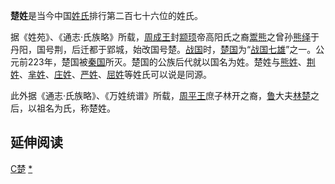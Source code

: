 {{姓氏
|姓氏=楚
|拼音=Chǔ
|中国大陆=Chu
|南京官話=cu<sup>3</sup>
|台湾=
|香港=
|澳门=
|新加坡=
|马来西亚=
|越南=Sở
|韩国=
|反切=
|同音字=
|堂号=
|郡望=
}}

'''楚姓'''是当今中国[[姓氏|姓氏]]排行第二百七十六位的姓氏。

据《姓苑》、《通志·氏族略》所载，[[周成王|周成王]]封[[颛顼|颛顼]]帝高阳氏之裔[[鬻熊|鬻熊]]之曾孙[[熊绎|熊绎]]于丹阳，国号荆，后迁都于郢城，始改国号楚。[[戰國_(中國)|战国]]时，[[楚国|楚国]]为“[[战国七雄|战国七雄]]”之一。公元前223年，楚国被[[秦国|秦国]]所灭。楚国的公族后代就以国名为姓。楚姓与[[熊姓|熊姓]]、[[荆姓|荆姓]]、[[芈姓|芈姓]]、[[莊姓|庄姓]]、[[严姓|严姓]]、[[屈姓|屈姓]]等姓氏可以说是同源。

此外据《通志·氏族略》、《万姓统谱》所载，[[周平王|周平王]]庶子林开之裔，[[鲁国|鲁]]大夫[[林楚|林楚]]之后，以祖名为氏，称楚姓。


== 延伸阅读 ==
{{Wikisource further reading}}

{{Surname-stub}}

[[Category:漢姓|C楚]]
[[Category:楚姓|*]]